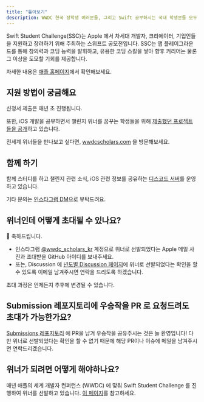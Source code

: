 ```yaml
---
title: "톺아보기"
description: WWDC 한국 장학생 여러분들, 그리고 Swift 공부하시는 국내 학생분들 모두 환영합니다.
---
```


Swift Student Challenge(SSC)는 Apple 에서 차세대 개발자, 크리에이터, 기업인들을 지원하고 장려하기 위해 주최하는 스위프트 공모전입니다. SSC는 앱 플레이그라운드를 통해 창의력과 코딩 능력을 발휘하고, 유용한 코딩 스킬을 쌓아 향후 커리어는 물론 그 이상을 도모할 기회를 제공합니다.

자세한 내용은 [애플 홈페이지](https://developer.apple.com/kr/swift-student-challenge)에서 확인해보세요.


## 지원 방법이 궁금해요

신청서 제출은 매년 초 진행됩니다.

또한, iOS 개발을 공부하면서 챌린지 위너를 꿈꾸는 학생들을 위해 [제출했던 프로젝트들을 공개](https://github.com/wwdc-kr/Submissions)하고 있습니다.

전세계 위너들을 만나보고 싶다면, [wwdcscholars.com](https://www.wwdcscholars.com) 을 방문해보세요.

## 함께 하기

함께 스터디를 하고 챌린지 관련 소식, iOS 관련 정보를 공유하는 [디스코드 서버](https://discord.gg/AES2GmPMc7)를 운영하고 있습니다.

기타 문의는 [인스타그램 DM](https://instagram.com/wwdc_scholars_kr)으로 부탁드려요.


## 위너인데 어떻게 초대될 수 있나요?

<Callout>

🎉 축하드립니다.

</Callout>

- 인스타그램 [@wwdc_scholars_kr](https://instagram.com/wwdc_scholars_kr) 계정으로 위너로 선발되었다는 Apple 메일 사진과 초대받을 GitHub 아이디를 보내주세요.
- 또는, Discussion 에 [년도별 Discussion 페이지](https://github.com/orgs/wwdc-kr/discussions/categories/초대요청?discussions_q=)에 위너로 선발되었다는 확인을 할 수 있도록 이메일 남겨주시면 연락을 드리도록 하겠습니다.

초대 과정은 언제든지 추후에 변경될 수 있습니다.

## Submission 레포지토리에 우승작을 PR 로 요청드려도 초대가 가능한가요?

[Submissions 레포지토리](https://github.com/wwdc-kr/Submissions) 에 PR을 남겨 우승작을 공유주시는 것은 늘 환영입니다!
다만 위너로 선발되었다는 확인을 할 수 없기 때문에 해당 PR이나 이슈에 메일을 남겨주시면 연락드리겠습니다.

## 위너가 되려면 어떻게 해야하나요?

매년 애플의 세계 개발자 컨퍼런스 (WWDC) 에 맞춰 Swift Student Challenge 를 진행하여 위너를 선발하고 있습니다. [이 페이지](/docs/applying)를 참고하세요.
